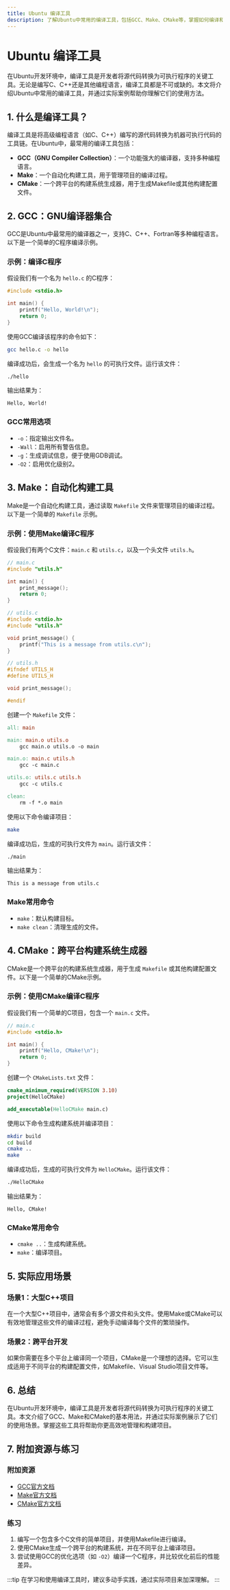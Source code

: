 ```yaml
---
title: Ubuntu 编译工具
description: 了解Ubuntu中常用的编译工具，包括GCC、Make、CMake等，掌握如何编译和构建C/C++项目。
---
```


# Ubuntu 编译工具

在Ubuntu开发环境中，编译工具是开发者将源代码转换为可执行程序的关键工具。无论是编写C、C++还是其他编程语言，编译工具都是不可或缺的。本文将介绍Ubuntu中常用的编译工具，并通过实际案例帮助你理解它们的使用方法。

## 1. 什么是编译工具？

编译工具是将高级编程语言（如C、C++）编写的源代码转换为机器可执行代码的工具链。在Ubuntu中，最常用的编译工具包括：

- **GCC（GNU Compiler Collection）**：一个功能强大的编译器，支持多种编程语言。
- **Make**：一个自动化构建工具，用于管理项目的编译过程。
- **CMake**：一个跨平台的构建系统生成器，用于生成Makefile或其他构建配置文件。

## 2. GCC：GNU编译器集合

GCC是Ubuntu中最常用的编译器之一，支持C、C++、Fortran等多种编程语言。以下是一个简单的C程序编译示例。

### 示例：编译C程序

假设我们有一个名为 `hello.c` 的C程序：

```c
#include <stdio.h>

int main() {
    printf("Hello, World!\n");
    return 0;
}
```

使用GCC编译该程序的命令如下：

```bash
gcc hello.c -o hello
```

编译成功后，会生成一个名为 `hello` 的可执行文件。运行该文件：

```bash
./hello
```

输出结果为：

```
Hello, World!
```

### GCC常用选项

- `-o`：指定输出文件名。
- `-Wall`：启用所有警告信息。
- `-g`：生成调试信息，便于使用GDB调试。
- `-O2`：启用优化级别2。

## 3. Make：自动化构建工具

Make是一个自动化构建工具，通过读取 `Makefile` 文件来管理项目的编译过程。以下是一个简单的 `Makefile` 示例。

### 示例：使用Make编译C程序

假设我们有两个C文件：`main.c` 和 `utils.c`，以及一个头文件 `utils.h`。

```c
// main.c
#include "utils.h"

int main() {
    print_message();
    return 0;
}

// utils.c
#include <stdio.h>
#include "utils.h"

void print_message() {
    printf("This is a message from utils.c\n");
}

// utils.h
#ifndef UTILS_H
#define UTILS_H

void print_message();

#endif
```

创建一个 `Makefile` 文件：

```makefile
all: main

main: main.o utils.o
    gcc main.o utils.o -o main

main.o: main.c utils.h
    gcc -c main.c

utils.o: utils.c utils.h
    gcc -c utils.c

clean:
    rm -f *.o main
```

使用以下命令编译项目：

```bash
make
```

编译成功后，生成的可执行文件为 `main`。运行该文件：

```bash
./main
```

输出结果为：

```
This is a message from utils.c
```

### Make常用命令

- `make`：默认构建目标。
- `make clean`：清理生成的文件。

## 4. CMake：跨平台构建系统生成器

CMake是一个跨平台的构建系统生成器，用于生成 `Makefile` 或其他构建配置文件。以下是一个简单的CMake示例。

### 示例：使用CMake编译C程序

假设我们有一个简单的C项目，包含一个 `main.c` 文件。

```c
// main.c
#include <stdio.h>

int main() {
    printf("Hello, CMake!\n");
    return 0;
}
```

创建一个 `CMakeLists.txt` 文件：

```cmake
cmake_minimum_required(VERSION 3.10)
project(HelloCMake)

add_executable(HelloCMake main.c)
```

使用以下命令生成构建系统并编译项目：

```bash
mkdir build
cd build
cmake ..
make
```

编译成功后，生成的可执行文件为 `HelloCMake`。运行该文件：

```bash
./HelloCMake
```

输出结果为：

```
Hello, CMake!
```

### CMake常用命令

- `cmake ..`：生成构建系统。
- `make`：编译项目。

## 5. 实际应用场景

### 场景1：大型C++项目

在一个大型C++项目中，通常会有多个源文件和头文件。使用Make或CMake可以有效地管理这些文件的编译过程，避免手动编译每个文件的繁琐操作。

### 场景2：跨平台开发

如果你需要在多个平台上编译同一个项目，CMake是一个理想的选择。它可以生成适用于不同平台的构建配置文件，如Makefile、Visual Studio项目文件等。

## 6. 总结

在Ubuntu开发环境中，编译工具是开发者将源代码转换为可执行程序的关键工具。本文介绍了GCC、Make和CMake的基本用法，并通过实际案例展示了它们的使用场景。掌握这些工具将帮助你更高效地管理和构建项目。

## 7. 附加资源与练习

### 附加资源

- [GCC官方文档](https://gcc.gnu.org/onlinedocs/)
- [Make官方文档](https://www.gnu.org/software/make/manual/make.html)
- [CMake官方文档](https://cmake.org/documentation/)

### 练习

1. 编写一个包含多个C文件的简单项目，并使用Makefile进行编译。
2. 使用CMake生成一个跨平台的构建系统，并在不同平台上编译项目。
3. 尝试使用GCC的优化选项（如 `-O2`）编译一个C程序，并比较优化前后的性能差异。

:::tip
在学习和使用编译工具时，建议多动手实践，通过实际项目来加深理解。
:::